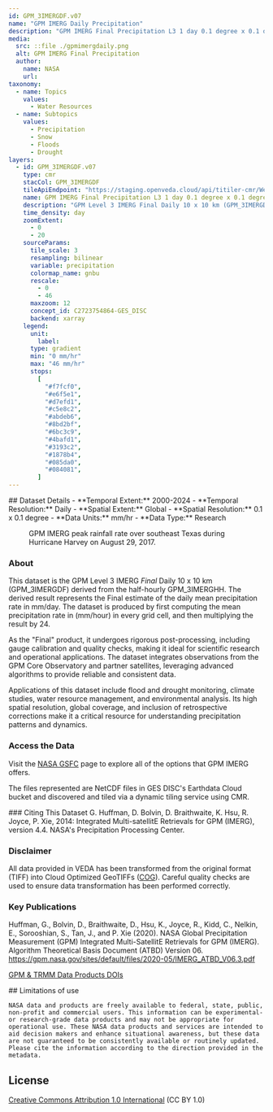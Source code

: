 ```yaml
---
id: GPM_3IMERGDF.v07
name: "GPM IMERG Daily Precipitation"
description: "GPM IMERG Final Precipitation L3 1 day 0.1 degree x 0.1 degree"
media:
  src: ::file ./gpmimergdaily.png
  alt: GPM IMERG Final Precipitation
  author:
    name: NASA
    url:
taxonomy:
  - name: Topics
    values:
      - Water Resources
  - name: Subtopics
    values:
      - Precipitation
      - Snow
      - Floods
      - Drought
layers:
  - id: GPM_3IMERGDF.v07
    type: cmr
    stacCol: GPM_3IMERGDF
    tileApiEndpoint: "https://staging.openveda.cloud/api/titiler-cmr/WebMercatorQuad/tilejson.json"
    name: GPM IMERG Final Precipitation L3 1 day 0.1 degree x 0.1 degree
    description: "GPM Level 3 IMERG Final Daily 10 x 10 km (GPM_3IMERGDF) accumulated precipitation"
    time_density: day
    zoomExtent:
      - 0
      - 20
    sourceParams:
      tile_scale: 3
      resampling: bilinear
      variable: precipitation
      colormap_name: gnbu
      rescale:
        - 0
        - 46
      maxzoom: 12
      concept_id: C2723754864-GES_DISC
      backend: xarray
    legend:
      unit:
        label:
      type: gradient
      min: "0 mm/hr"
      max: "46 mm/hr"
      stops:
        [
          "#f7fcf0",
          "#e6f5e1",
          "#d7efd1",
          "#c5e8c2",
          "#abdeb6",
          "#8bd2bf",
          "#6bc3c9",
          "#4bafd1",
          "#3193c2",
          "#1878b4",
          "#085da0",
          "#084081",
        ]
---
```


<Block>
  <Prose>
  ## Dataset Details
  - **Temporal Extent:** 2000-2024
  - **Temporal Resolution:** Daily
  - **Spatial Extent:** Global
  - **Spatial Resolution:** 0.1 x 0.1 degree
  - **Data Units:** mm/hr
  - **Data Type:** Research
  </Prose>
<Figure>
  <Map
    datasetId='GPM_3IMERGDF.v07'
    layerId='GPM_3IMERGDF.v07'
    dateTime='2017-08-29'
    zoom={6}
    center={[-95.37,29.76]}
  />
  <Caption
    attrAuthor='NASA'
    attrUrl='https://nasa.gov/'
  >
  GPM IMERG peak rainfall rate over southeast Texas during Hurricane Harvey on August 29, 2017.
  </Caption>
</Figure>
</Block>

<Block>
  <Prose>

  ### About

  This dataset is the GPM Level 3 IMERG _Final_ Daily 10 x 10 km (GPM_3IMERGDF) derived from the half-hourly GPM_3IMERGHH. The derived result represents the Final estimate of the daily mean precipitation rate in mm/day. The dataset is produced by first computing the mean precipitation rate in (mm/hour) in every grid cell, and then multiplying the result by 24.
  
  As the "Final" product, it undergoes rigorous post-processing, including gauge calibration and quality checks, making it ideal for scientific research and operational applications. The dataset integrates observations from the GPM Core Observatory and partner satellites, leveraging advanced algorithms to provide reliable and consistent data. 

  Applications of this dataset include flood and drought monitoring, climate studies, water resource management, and environmental analysis. Its high spatial resolution, global coverage, and inclusion of retrospective corrections make it a critical resource for understanding precipitation patterns and dynamics.
  </Prose>
</Block>

<Block>
  <Prose>
  
  ### Access the Data

  Visit the [NASA GSFC](https://disc.gsfc.nasa.gov/datasets/GPM_3IMERGDF_07/summary) page to explore all of the options that GPM IMERG offers.
  
  The files represented are NetCDF files in GES DISC's Earthdata Cloud bucket and discovered and tiled via a dynamic tiling service using CMR.

  </Prose>
</Block>

<Block>
  <Prose>
  ### Citing This Dataset
  G. Huffman, D. Bolvin, D. Braithwaite, K. Hsu, R. Joyce, P. Xie, 2014: Integrated Multi-satellitE Retrievals for GPM (IMERG), version 4.4. NASA's Precipitation Processing Center.

  </Prose>
</Block>

<Block>
  <Prose>
  
  ### Disclaimer

  All data provided in VEDA has been transformed from the original format (TIFF) into Cloud Optimized GeoTIFFs ([COG](https://www.cogeo.org)). Careful quality checks are used to ensure data transformation has been performed correctly.  
  
  </Prose>
</Block>

<Block>
  <Prose>

  ### Key Publications
  
  Huffman, G., Bolvin, D., Braithwaite, D., Hsu, K., Joyce, R., Kidd, C., Nelkin, E., Sorooshian, S., Tan, J., and P. Xie (2020). NASA Global Precipitation Measurement (GPM) Integrated Multi-SatellitE Retrievals for GPM (IMERG). Algorithm Theoretical Basis Document (ATBD) Version 06. https://gpm.nasa.gov/sites/default/files/2020-05/IMERG_ATBD_V06.3.pdf
  
  [GPM & TRMM Data Products DOIs](https://pps.gsfc.nasa.gov/Documents/Master_List_of_PPS_Data_Products.html)
  </Prose>
</Block>


<Block>
  <Prose>
    ## Limitations of use

    NASA data and products are freely available to federal, state, public, non-profit and commercial users. This information can be experimental- or research-grade data products and may not be appropriate for operational use. These NASA data products and services are intended to aid decision makers and enhance situational awareness, but these data are not guaranteed to be consistently available or routinely updated. Please cite the information according to the direction provided in the metadata.
  </Prose>
</Block>


<Block>
  <Prose>
  
  ## License
  
  [Creative Commons Attribution 1.0 International](https://creativecommons.org/publicdomain/zero/1.0/legalcode) (CC BY 1.0)

  </Prose>
</Block>